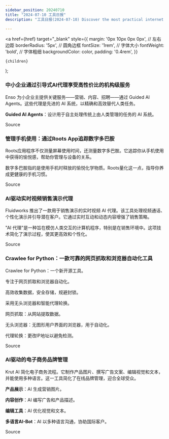 ```yaml
---
sidebar_position: 20240710
title: "2024-07-10 工具日报"
description: "工具日报(2024-07-10) Discover the most practical internet software, AI tools, and products of 2024 through the Tools Daily!"

---
```



  <a
    href={href}
    target="_blank"
    style={{
      margin: '0px 10px 0px 0px', // 左右边距
      borderRadius: '5px', // 圆角边框
      fontSize: '1rem', // 字体大小
      fontWeight: 'bold', // 字体粗细
      backgroundColor: color,
      padding: '0.4rem',
    }}
  >
    {children}
  </a>
);

### 中小企业通过引导式AI代理享受高性价比的机构级服务

Enso 为小企业主提供关键服务——营销、内容、招聘——通过 Guided AI Agents。这些代理是先进的 AI 系统，以精确和高效替代人类任务。

**Guided AI Agents**：设计用于自主处理传统上由人类管理的任务的 AI 系统。

<Link href="https://www.producthunt.com/posts/enso-8" color="#B0C4DE">Source</Link>

### 管理手机使用：通过Roots App追踪数字多巴胺

Roots应用程序不仅测量屏幕使用时间，还测量数字多巴胺。它追踪你从手机使用中获得的愉悦感，帮助你管理与设备的关系。

数字多巴胺指的是使用手机时释放的愉悦化学物质。Roots量化这一点，指导你养成更健康的手机习惯。

<Link href="https://www.producthunt.com/posts/roots-4" color="#B0C4DE">Source</Link>

### AI驱动实时视频销售演示代理

Fluidworks 推出了一款用于销售演示的实时视频 AI 代理。该工具处理视频通话、个性化演示并引导潜在客户。它通过实时互动和动态内容增强了销售策略。

"AI 代理"是一种旨在模仿人类交互的计算机程序，特别是在销售环境中。这项技术简化了演示过程，使其更高效和个性化。

<Link href="https://www.producthunt.com/posts/fluidworks" color="#B0C4DE">Source</Link>

### Crawlee for Python：一款可靠的网页抓取和浏览器自动化工具

Crawlee for Python：一个新开源工具。

专注于网页抓取和浏览器自动化。

高效收集数据，安全存储，规避封锁。

采用无头浏览器和智能代理轮换。

网页抓取：从网站提取数据。

无头浏览器：无图形用户界面的浏览器，用于自动化。

代理轮换：更改IP地址以避免检测。

<Link href="https://www.producthunt.com/posts/crawlee-for-python" color="#B0C4DE">Source</Link>

### AI驱动的电子商务品牌管理

Krut AI 简化电子商务流程。它制作产品图片、撰写广告文案、编辑视觉和文本，并能使用多种语言。这一工具简化了在线品牌管理，迎合全球受众。

**产品展示**：AI 生成营销图片。

**内容创作**：AI 编写广告和产品描述。

**编辑工具**：AI 优化视觉和文本。

**多语言AI-Bot**：AI 以多种语言沟通，协助国际客户。

<Link href="https://www.producthunt.com/posts/krut-ai" color="#B0C4DE">Source</Link>

